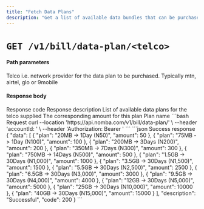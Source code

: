 ```yaml
---
title: "Fetch Data Plans"
description: "Get a list of available data bundles that can be purchased based on the network or telco"
---
```


# `GET /v1/bill/data-plan/<telco>`

#### Path parameters

<ParamField path="telco" type="string">
  Telco i.e. network provider for the data plan to be purchased. Typically mtn,
  airtel, glo or 9mobile
</ParamField>

#### Response body

<ResponseField name="code" type="string" required>
  Response code
</ResponseField>

<ResponseField name="description" type="string" required>
  Response description
</ResponseField>

<ResponseField name="data" type="object[]">
List of available data plans for the telco supplied
  <Expandable title="object" defaultOpen="true">
    <ResponseField name="amount" type="integer" required>
      The corresponding amount for this plan
    </ResponseField>
    <ResponseField name="plan" type="string" required>
      Plan name
    </ResponseField>
  </Expandable>
</ResponseField>

<RequestExample>
```bash Request
curl --location 'https://api.nomba.com/v1/bill/data-plan/<telco>' \
--header 'accountId: <accountId>' \
--header 'Authorization: Bearer <token>'
```
</RequestExample>

<ResponseExample>
```json Success response
{
    "data": [
        {
            "plan": "20MB -> 1Day (N50)",
            "amount": 50
        },
        {
            "plan": "75MB -> 1Day (N100)",
            "amount": 100
        },
        {
            "plan": "200MB -> 3Days (N200)",
            "amount": 200
        },
        {
            "plan": "350MB -> 7Days (N300)",
            "amount": 300
        },
        {
            "plan": "750MB -> 14Days (N500)",
            "amount": 500
        },
        {
            "plan": "1.5GB -> 30Days (N1,000)",
            "amount": 1000
        },
        {
            "plan": "3.5GB -> 30Days (N1,500)",
            "amount": 1500
        },
        {
            "plan": "5.5GB -> 30Days (N2,500)",
            "amount": 2500
        },
        {
            "plan": "6.5GB -> 30Days (N3,000)",
            "amount": 3000
        },
        {
            "plan": "9.5GB -> 30Days (N4,000)",
            "amount": 4000
        },
        {
            "plan": "12GB -> 30Days (N5,000)",
            "amount": 5000
        },
        {
            "plan": "25GB -> 30Days (N10,000)",
            "amount": 10000
        },
        {
            "plan": "40GB -> 30Days (N15,000)",
            "amount": 15000
        }
    ],
    "description": "Successful",
    "code": 200
}
```
</ResponseExample>